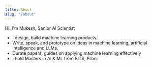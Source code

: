 ```yaml
---
title: About
slug: "/about"
---
```


Hi. I'm Mukesh, Senior AI Scientist

- I design, build machine learning products.
- Write, speak, and prototype on ideas in machine learning, artificial intelligence and LLMs.
- Curate papers, guides on applying machine learning effectively
- I hold Masters in AI & ML from BITS, Pilani